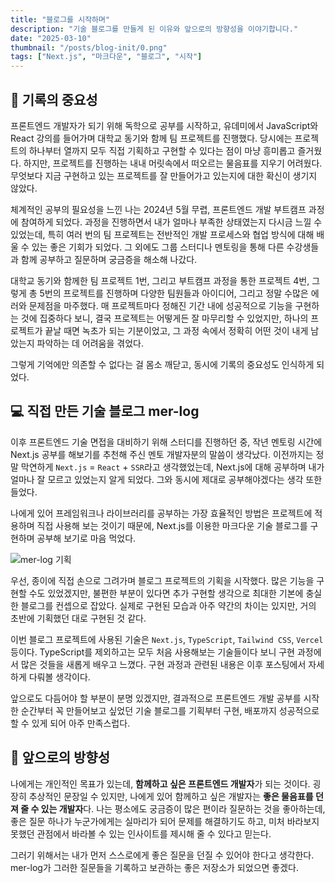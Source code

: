 ```yaml
---
title: "블로그를 시작하며"
description: "기술 블로그를 만들게 된 이유와 앞으로의 방향성을 이야기합니다."
date: "2025-03-10"
thumbnail: "/posts/blog-init/0.png"
tags: ["Next.js", "마크다운", "블로그", "시작"]
---
```


## 📝 기록의 중요성

프론트엔드 개발자가 되기 위해 독학으로 공부를 시작하고, 유데미에서 JavaScript와 React 강의를 들어가며 대학교 동기와 함께 팀 프로젝트를 진행했다.
당시에는 프로젝트의 하나부터 열까지 모두 직접 기획하고 구현할 수 있다는 점이 마냥 흥미롭고 즐거웠다.
하지만, 프로젝트를 진행하는 내내 머릿속에서 떠오르는 물음표를 지우기 어려웠다.
무엇보다 지금 구현하고 있는 프로젝트를 잘 만들어가고 있는지에 대한 확신이 생기지 않았다.

체계적인 공부의 필요성을 느낀 나는 2024년 5월 무렵, 프론트엔드 개발 부트캠프 과정에 참여하게 되었다.
과정을 진행하면서 내가 얼마나 부족한 상태였는지 다시금 느낄 수 있었는데, 특히 여러 번의 팀 프로젝트는 전반적인 개발 프로세스와 협업 방식에 대해 배울 수 있는 좋은 기회가 되었다.
그 외에도 그룹 스터디나 멘토링을 통해 다른 수강생들과 함께 공부하고 질문하며 궁금증을 해소해 나갔다.

대학교 동기와 함께한 팀 프로젝트 1번, 그리고 부트캠프 과정을 통한 프로젝트 4번, 그렇게 총 5번의 프로젝트를 진행하며 다양한 팀원들과 아이디어, 그리고 정말 수많은 에러와 문제점을 마주했다.
매 프로젝트마다 정해진 기간 내에 성공적으로 기능을 구현하는 것에 집중하다 보니, 결국 프로젝트는 어떻게든 잘 마무리할 수 있었지만, 하나의 프로젝트가 끝날 때면 녹초가 되는 기분이었고, 그 과정 속에서 정확히 어떤 것이 내게 남았는지 파악하는 데 어려움을 겪었다.

그렇게 기억에만 의존할 수 없다는 걸 몸소 깨닫고, 동시에 기록의 중요성도 인식하게 되었다.

## 💻 직접 만든 기술 블로그 mer-log

이후 프론트엔드 기술 면접을 대비하기 위해 스터디를 진행하던 중, 작년 멘토링 시간에 Next.js 공부를 해보기를 추천해 주신 멘토 개발자분의 말씀이 생각났다.
이전까지는 정말 막연하게 `Next.js` = `React` + `SSR`라고 생각했었는데, Next.js에 대해 공부하며 내가 얼마나 잘 모르고 있었는지 알게 되었다. 그와 동시에 제대로 공부해야겠다는 생각 또한 들었다.

나에게 있어 프레임워크나 라이브러리를 공부하는 가장 효율적인 방법은 프로젝트에 적용하며 직접 사용해 보는 것이기 때문에, Next.js를 이용한 마크다운 기술 블로그를 구현하며 공부해 보기로 마음 먹었다.

![mer-log 기획](/posts/blog-init/1.png)

우선, 종이에 직접 손으로 그려가며 블로그 프로젝트의 기획을 시작했다.
많은 기능을 구현할 수도 있었겠지만, 불편한 부분이 있다면 추가 구현할 생각으로 최대한 기본에 충실한 블로그를 컨셉으로 잡았다.
실제로 구현된 모습과 아주 약간의 차이는 있지만, 거의 초반에 기획했던 대로 구현된 것 같다.

이번 블로그 프로젝트에 사용된 기술은 `Next.js`, `TypeScript`, `Tailwind CSS`, `Vercel` 등이다.
TypeScript를 제외하고는 모두 처음 사용해보는 기술들이다 보니 구현 과정에서 많은 것들을 새롭게 배우고 느꼈다.
구현 과정과 관련된 내용은 이후 포스팅에서 자세하게 다뤄볼 생각이다.

앞으로도 다듬어야 할 부분이 분명 있겠지만, 결과적으로 프론트엔드 개발 공부를 시작한 순간부터 꼭 만들어보고 싶었던 기술 블로그를 기획부터 구현, 배포까지 성공적으로 할 수 있게 되어 아주 만족스럽다.

## 🧭 앞으로의 방향성

나에게는 개인적인 목표가 있는데, **함께하고 싶은 프론트엔드 개발자**가 되는 것이다.
굉장히 추상적인 문장일 수 있지만, 나에게 있어 함께하고 싶은 개발자는 **좋은 물음표를 던져 줄 수 있는 개발자**다.
나는 평소에도 궁금증이 많은 편이라 질문하는 것을 좋아하는데, 좋은 질문 하나가 누군가에게는 실마리가 되어 문제를 해결하기도 하고, 미처 바라보지 못했던 관점에서 바라볼 수 있는 인사이트를 제시해 줄 수 있다고 믿는다.

그러기 위해서는 내가 먼저 스스로에게 좋은 질문을 던질 수 있어야 한다고 생각한다.
mer-log가 그러한 질문들을 기록하고 보관하는 좋은 저장소가 되었으면 좋겠다.